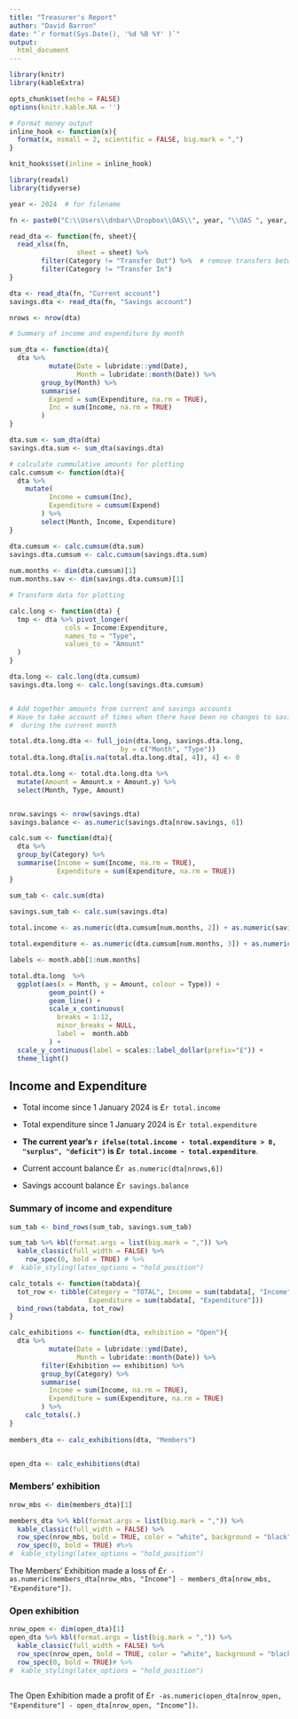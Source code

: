 ```yaml
---
title: "Treasurer's Report"
author: "David Barron"
date: "`r format(Sys.Date(), '%d %B %Y' )`"
output:
  html_document
---
```


```r
library(knitr)
library(kableExtra)

opts_chunk$set(echo = FALSE)
options(knitr.kable.NA = '')

# Format money output
inline_hook <- function(x){
  format(x, nsmall = 2, scientific = FALSE, big.mark = ",")
}

knit_hooks$set(inline = inline_hook)

```

```r
library(readxl)
library(tidyverse)

year <- 2024  # for filename

```

```r

fn <- paste0("C:\\Users\\dnbar\\Dropbox\\OAS\\", year, "\\OAS ", year, ".xlsx")

read_dta <- function(fn, sheet){
  read_xlsx(fn,
                 sheet = sheet) %>%
        filter(Category != "Transfer Out") %>%  # remove transfers between accounts
        filter(Category != "Transfer In")
}

dta <- read_dta(fn, "Current account")
savings.dta <- read_dta(fn, "Savings account")

nrows <- nrow(dta)

# Summary of income and expenditure by month

sum_dta <- function(dta){
  dta %>%
          mutate(Date = lubridate::ymd(Date),
                 Month = lubridate::month(Date)) %>%
        group_by(Month) %>%
        summarise(
          Expend = sum(Expenditure, na.rm = TRUE),
          Inc = sum(Income, na.rm = TRUE)
        )  
}

dta.sum <- sum_dta(dta)
savings.dta.sum <- sum_dta(savings.dta)

# calculate cummulative amounts for plotting
calc.cumsum <- function(dta){
  dta %>%
    mutate(
          Income = cumsum(Inc),
          Expenditure = cumsum(Expend)
        ) %>%
        select(Month, Income, Expenditure)
}

dta.cumsum <- calc.cumsum(dta.sum)
savings.dta.cumsum <- calc.cumsum(savings.dta.sum)
  
num.months <- dim(dta.cumsum)[1]
num.months.sav <- dim(savings.dta.cumsum)[1]

# Transform data for plotting

calc.long <- function(dta) {
  tmp <- dta %>% pivot_longer(
              cols = Income:Expenditure,
              names_to = "Type",
              values_to = "Amount"
  ) 
}

dta.long <- calc.long(dta.cumsum)
savings.dta.long <- calc.long(savings.dta.cumsum)


# Add together amounts from current and savings accounts
# Have to take account of times when there have been no changes to savings account
#  during the current month

total.dta.long.dta <- full_join(dta.long, savings.dta.long, 
                            by = c("Month", "Type"))
total.dta.long.dta[is.na(total.dta.long.dta[, 4]), 4] <- 0

total.dta.long <- total.dta.long.dta %>%
  mutate(Amount = Amount.x + Amount.y) %>%
  select(Month, Type, Amount)


nrow.savings <- nrow(savings.dta)
savings.balance <- as.numeric(savings.dta[nrow.savings, 6])

calc.sum <- function(dta){
  dta %>%
  group_by(Category) %>%
  summarise(Income = sum(Income, na.rm = TRUE),
            Expenditure = sum(Expenditure, na.rm = TRUE))
}

sum_tab <- calc.sum(dta)

savings.sum_tab <- calc.sum(savings.dta)
  
total.income <- as.numeric(dta.cumsum[num.months, 2]) + as.numeric(savings.dta.cumsum[num.months.sav, 2]) 

total.expenditure <- as.numeric(dta.cumsum[num.months, 3]) + as.numeric(savings.dta.cumsum[num.months.sav, 3]) 


```

```r

labels <- month.abb[1:num.months]

total.dta.long  %>%
  ggplot(aes(x = Month, y = Amount, colour = Type)) + 
          geom_point() +
          geom_line() +
          scale_x_continuous(
            breaks = 1:12,
            minor_breaks = NULL,
            label =  month.abb
          ) + 
  scale_y_continuous(label = scales::label_dollar(prefix="£")) +
  theme_light() 

```


## Income and Expenditure

- Total income since 1 January 2024 is £`r total.income`

- Total expenditure since 1 January 2024 is £`r total.expenditure`

- **The current year's `r ifelse(total.income - total.expenditure > 0, "surplus", "deficit")` is £`r total.income - total.expenditure`**.

- Current account balance £`r as.numeric(dta[nrows,6]) `

- Savings account balance £`r savings.balance`


\pagebreak

### Summary of income and expenditure


```r
sum_tab <- bind_rows(sum_tab, savings.sum_tab)

sum_tab %>% kbl(format.args = list(big.mark = ",")) %>%
  kable_classic(full_width = FALSE) %>%
    row_spec(0, bold = TRUE) # %>%
#  kable_styling(latex_options = "hold_position")

```



```r

calc_totals <- function(tabdata){
  tot_row <- tibble(Category = "TOTAL", Income = sum(tabdata[, "Income"]), 
                    Expenditure = sum(tabdata[, "Expenditure"]))
  bind_rows(tabdata, tot_row)
}

calc_exhibitions <- function(dta, exhibition = "Open"){
  dta %>%
          mutate(Date = lubridate::ymd(Date),
                 Month = lubridate::month(Date)) %>%
        filter(Exhibition == exhibition) %>%
        group_by(Category) %>%
        summarise(
          Income = sum(Income, na.rm = TRUE),
          Expenditure = sum(Expenditure, na.rm = TRUE)
        ) %>%
    calc_totals(.)
}
 
members_dta <- calc_exhibitions(dta, "Members")


open_dta <- calc_exhibitions(dta)

```


### Members' exhibition


```r

nrow_mbs <- dim(members_dta)[1]

members_dta %>% kbl(format.args = list(big.mark = ",")) %>%
  kable_classic(full_width = FALSE) %>%
  row_spec(nrow_mbs, bold = TRUE, color = "white", background = "black")%>%
  row_spec(0, bold = TRUE) #%>%
#  kable_styling(latex_options = "hold_position")

```

The Members' Exhibition made a loss of £`r -as.numeric(members_dta[nrow_mbs, "Income"] - members_dta[nrow_mbs, "Expenditure"])`.

\pagebreak

### Open exhibition

```r
nrow_open <- dim(open_dta)[1]
open_dta %>% kbl(format.args = list(big.mark = ",")) %>%
  kable_classic(full_width = FALSE) %>%
  row_spec(nrow_open, bold = TRUE, color = "white", background = "black") %>%
  row_spec(0, bold = TRUE)# %>%
#  kable_styling(latex_options = "hold_position")
  
```

The Open Exhibition made a profit of £`r -as.numeric(open_dta[nrow_open, "Expenditure"] - open_dta[nrow_open, "Income"])`.
